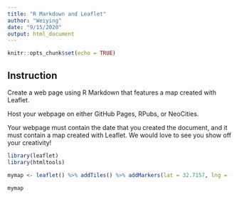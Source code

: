 ```yaml
---
title: "R Markdown and Leaflet"
author: "Weiying"
date: "9/15/2020"
output: html_document
---
```


```r
knitr::opts_chunk$set(echo = TRUE)
```

## Instruction

Create a web page using R Markdown that features a map created with Leaflet.

Host your webpage on either GitHub Pages, RPubs, or NeoCities.

Your webpage must contain the date that you created the document, and it must contain a map created with Leaflet. We would love to see you show off your creativity!

```r
library(leaflet)
library(htmltools)
```

```r
mymap <- leaflet() %>% addTiles() %>% addMarkers(lat = 32.7157, lng = -117.1611, popup = "Favorite City")

mymap

```